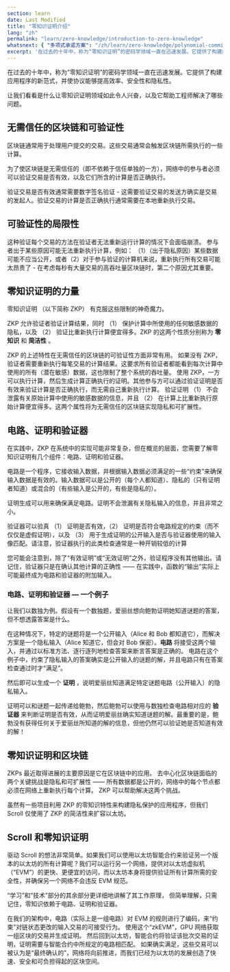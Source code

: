 ```yaml
---
section: learn
date: Last Modified
title: "零知识证明介绍"
lang: "zh"
permalink: "learn/zero-knowledge/introduction-to-zero-knowledge"
whatsnext: { "多项式承诺方案": "/zh/learn/zero-knowledge/polynomial-commitment-schemes" }
excerpt: '在过去的十年中，称为“零知识证明”的密码学领域一直在迅速发展。它提供了构建应用程序的新范式，并使协议能够提高效率、安全性和隐私性。'
---
```



在过去的十年中，称为“零知识证明”的密码学领域一直在迅速发展。它提供了构建应用程序的新范式，并使协议能够提高效率、安全性和隐私性。

让我们看看是什么让零知识证明领域如此令人兴奋，以及它帮助工程师解决了哪些问题。

## 无需信任的区块链和可验证性

区块链通常用于处理用户提交的交易。这些交易通常会触发区块链所需执行的一些计算。

为了使区块链是无需信任的（即不依赖于信任单独的一方），网络中的参与者必须可以验证交易是否有效，以及它们所含的计算是否正确执行。

验证交易是否有效通常需要数字签名验证 - 这需要验证交易的发送方确实是交易的发起人。验证交易的计算是否正确执行通常需要在本地重新执行交易。

## 可验证性的局限性

这种验证每个交易的方法在验证者无法重新运行计算的情况下会面临崩溃。
参与者出于某些原因可能无法重新执行计算，例如：
（1）（出于隐私原因）某些数据可能不应当公开，或者（2）对于参与验证的计算机来说，重新执行所有交易可能太昂贵了 - 在考虑每秒有大量交易的高吞吐量区块链时，第二个原因尤其重要。

## 零知识证明的力量

零知识证明 （以下简称 ZKP） 有克服这些限制的神奇魔力。

ZKP 允许验证者验证计算结果，同时 （1） 保护计算中所使用的任何敏感数据的隐私，以及 （2） 验证比重新执行计算便宜得多。ZKP 的这两个性质分别称为 **零知识** 和 **简洁性** 。

ZKP 的上述特性在无需信任的区块链的可验证性方面非常有用。
如果没有 ZKP，验证者需要重新执行每笔交易的计算结果。这要求所有验证者都能看到每次计算中使用的所有（潜在敏感）数据，这也限制了整个系统的吞吐量。
使用 ZKP，一方可以执行计算，然后生成计算正确执行的证明。其他参与方可以通过验证证明是否有效来验证计算是否正确执行，而无需自己重新执行计算。
验证证明 （1） 不会泄露有关原始计算中使用的敏感数据的信息，并且 （2） 在计算上比重新执行原始计算便宜得多。这两个属性将为无需信任的区块链实现隐私和可扩展性。

## 电路、证明和验证器

在实践中，ZKP 在系统中的实现可能非常复杂，但在概览的层面，您需要了解零知识证明有几个组件：电路、证明和验证器。

电路是一个程序，它接收输入数据，并根据输入数据必须满足的一些“约束”来确保输入数据是有效的。输入数据可以是公开的（每个人都知道）、隐私的（只有证明者知道）或混合的（有些输入是公开的，有些是隐私的）。

证明生成可以用来确保满足电路。证明不会泄漏有关隐私输入的信息，并且非常之小。

验证器可以验真 （1） 证明是否有效，（2） 证明是否符合电路规定的约束（而不仅仅是虚假证明），以及 （3） 用于生成证明的公开输入是否与验证器使用的输入像匹配。请注意，验证器执行的此类检查通常是一种开销较低的计算

<Aside type="tip" title="">
  您可能会注意到，除了“有效证明”或“无效证明”之外，验证程序没有其他输出。请记住，验证器只是在确认其他计算的正确性 —— 在实践中，函数的“输出”实际上可能最终成为电路和验证器的附加输入。
</Aside>

### 电路、证明和验证器 — 一个例子

让我们以数独为例。假设有一个数独题，爱丽丝想向鲍勃证明她知道谜题的答案，但不想透露答案是什么。

在这种情况下，特定的谜题将是一个公开输入（Alice 和 Bob 都知道它），而解决方案是一个隐私输入（Alice 知道它，但会对 Bob 保密）。**电路** 将接受这两个输入，并通过以标准方法、逐行逐列地检查答案来断言答案是正确的。
电路在这个例子中，约束了隐私输入的答案确实是公开输入的谜题的解，并且电路只有在答案检查通过时才“满足”。

然后即可以生成一个 **证明** ，说明爱丽丝知道满足特定谜题电路（公开输入）的隐私输入。

证明可以和谜题一起传递给鲍勃，然后鲍勃可以使用与数独检查电路相对应的 **验证器** 来判断证明是否有效，从而证明爱丽丝确实知道谜题的解。最重要的是，鲍勃没有获得任何关于爱丽丝所知道的解的信息，但他仍然可以验证她是否知道有效的解！

## 零知识证明和区块链

ZKPs 最近取得进展的主要原因是它在区块链中的应用。
去中心化区块链面临的两个关键挑战是隐私和可扩展性 —— 所有数据都是公开的，网络中的每个节点都必须在网络上重新执行每个计算。
ZKP 可以帮助解决这两个挑战。

虽然有一些项目利用 ZKP 的零知识特性来构建隐私保护的应用程序，但我们 Scroll 仅使用了 ZKP 的简洁性来扩容以太坊。

## Scroll 和零知识证明

驱动 Scroll 的想法非常简单。如果我们可以使用以太坊智能合约来验证另一个版本的以太坊的所有计算呢？我们可以运行另一个网络，提供对以太坊虚拟机（“EVM”）的更快、更便宜的访问，而以太坊本身将提供验证所有计算所需的安全性，并确保另一个网络不会违反 EVM 规范。

“学习”和“技术”部分的其余部分更详细地讲解了其工作原理，
但简单理解，只需记住，零知识依赖于电路、证明和验证器。

在我们的架构中，电路（实际上是一组电路）对 EVM 的规则进行了编码，来“约束”对链状态更改的输入交易的可接受行为。
使用这个“zkEVM”，GPU 网络获取一组区块的交易并生成证明。
然后回到以太坊，智能合约将验证该批次交易的证明，证明需要与智能合约中所规定的电路相匹配。
如果确实满足，这些交易可以被认为是“最终确认的”，网络将向前推进，而我们已经为以太坊的发展创造了快速、安全和可负担得起的区块空间。